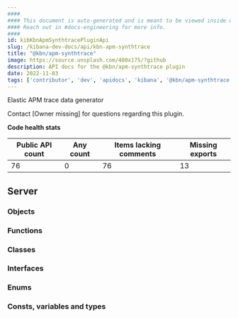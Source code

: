 ```yaml
---
####
#### This document is auto-generated and is meant to be viewed inside our experimental, new docs system.
#### Reach out in #docs-engineering for more info.
####
id: kibKbnApmSynthtracePluginApi
slug: /kibana-dev-docs/api/kbn-apm-synthtrace
title: "@kbn/apm-synthtrace"
image: https://source.unsplash.com/400x175/?github
description: API docs for the @kbn/apm-synthtrace plugin
date: 2022-11-03
tags: ['contributor', 'dev', 'apidocs', 'kibana', '@kbn/apm-synthtrace']
---
```


Elastic APM trace data generator

Contact [Owner missing] for questions regarding this plugin.

**Code health stats**

| Public API count  | Any count | Items lacking comments | Missing exports |
|-------------------|-----------|------------------------|-----------------|
| 76 | 0 | 76 | 13 |

## Server

### Objects
<DocDefinitionList data={kbnApmSynthtraceObj.server.objects}/>

### Functions
<DocDefinitionList data={kbnApmSynthtraceObj.server.functions}/>

### Classes
<DocDefinitionList data={kbnApmSynthtraceObj.server.classes}/>

### Interfaces
<DocDefinitionList data={kbnApmSynthtraceObj.server.interfaces}/>

### Enums
<DocDefinitionList data={kbnApmSynthtraceObj.server.enums}/>

### Consts, variables and types
<DocDefinitionList data={kbnApmSynthtraceObj.server.misc}/>

